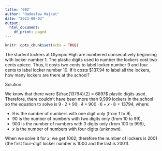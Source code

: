```yaml
---
title: '002'
author: "Radosław Majkut"
date: "2023-09-03"
output:
  html_document:
    df_print: paged
---
```


```r
knitr::opts_chunk$set(echo = TRUE)
```

The student lockers at Olympic High are numbered consecutively beginning with locker number 1. The plastic digits used to number the lockers cost two cents apiece. Thus, it costs two cents to label locker number 9 and four cents to label locker number 10. If it costs $137.94 to label all the lockers, how many lockers are there at the school?

Solution:

We know that there were $\frac{13794}{2} = 6897$ plastic digits used. Therefore, there couldn't have been more than 9,999 lockers in the school so the equation to solve is $9 \cdot 2 + 90 \cdot 4 + 900 \cdot 6 + x \cdot 8 = 13794$, where:

* 9 is the number of numbers with one digit only (from 1 to 9),
* 90 is the number of numbers with two digits only (from 10 to 99),
* 900 is the number of numbers with 3 digits only (from 100 to 999),
* *x* is the number of numbers with four digits (unknown).

When we solve it for *x*, we get 1002, therefore the number of lockers is 2001 (the first four-digit locker number is 1000 and the last is 2001).